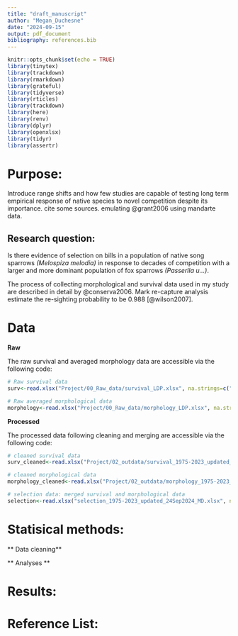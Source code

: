 ```yaml
---
title: "draft_manuscript"
author: "Megan_Duchesne"
date: "2024-09-15"
output: pdf_document
bibliography: references.bib
---
```


```r
knitr::opts_chunk$set(echo = TRUE)
library(tinytex)
library(trackdown)
library(rmarkdown)
library(grateful)
library(tidyverse)
library(rticles)
library(trackdown)
library(here)
library(renv)
library(dplyr)
library(openxlsx)
library(tidyr)
library(assertr)

```

# Purpose:

Introduce range shifts and how few studies are capable of testing long term empirical response of native species to novel competition despite its importance. cite some sources. emulating @grant2006 using mandarte data.

## Research question:

Is there evidence of selection on bills in a population of native song sparrows *(Melospiza melodia)* in response to decades of competition with a larger and more dominant population of fox sparrows *(Passerlla u...)*.

The process of collecting morphological and survival data used in my study are described in detail by @conserva2006. Mark re-capture analysis estimate the re-sighting probability to be 0.988 [@wilson2007].





# Data

**Raw**

The raw survival and averaged morphology data are accessible via the following code:

```r
# Raw survival data
surv<-read.xlsx("Project/00_Raw_data/survival_LDP.xlsx", na.strings=c(".", "NA"))

# Raw averaged morphological data
morphology<-read.xlsx("Project/00_Raw_data/morphology_LDP.xlsx", na.strings=c(".", "NA"))

```

**Processed**

The processed data following cleaning and merging are accessible via the following code:

```r
# cleaned survival data
surv_cleaned<-read.xlsx("Project/02_outdata/survival_1975-2023_updated_23Sep2024_MD.xlsx", na.strings=c(".", "NA"))

# cleaned morphological data
morphology_cleaned<-read.xlsx("Project/02_outdata/morphology_1975-2023_updated_23Sep2024_MD.xlsx", na.strings=c(".", "NA"))

# selection data: merged survival and morphological data
selection<-read.xlsx("selection_1975-2023_updated_24Sep2024_MD.xlsx", na.strings=c(".", "NA"))
```





# Statisical methods:
** Data cleaning**

** Analyses **




# Results:




# Reference List:
